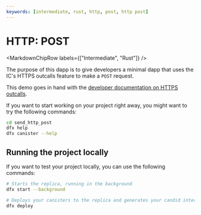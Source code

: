 ```yaml
---
keywords: [intermediate, rust, http, post, http post]
---
```



# HTTP: POST

<MarkdownChipRow labels={["Intermediate", "Rust"]} />

The purpose of this dapp is to give developers a minimal dapp that uses the IC's HTTPS outcalls feature to make a `POST` request.

This demo goes in hand with the [developer documentation on HTTPS outcalls](https://internetcomputer.org/docs/current/developer-docs/integrations/https-outcalls/https-outcalls-post).

If you want to start working on your project right away, you might want to try the following commands:

```bash
cd send_http_post
dfx help
dfx canister --help
```

## Running the project locally

If you want to test your project locally, you can use the following commands:

```bash
# Starts the replica, running in the background
dfx start --background

# Deploys your canisters to the replica and generates your candid interface
dfx deploy
```

